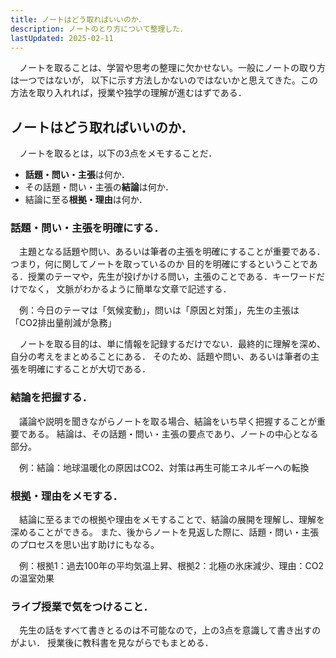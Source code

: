 ```yaml
---
title: ノートはどう取ればいいのか．
description: ノートのとり方について整理した．
lastUpdated: 2025-02-11
---
```


<ImageWithCaption 
	src={image_01}
	alt="ノートとペンと教科書とメモ帳が写っている画像"
	width="420"
	height="210"
	figcaption=""
	/>

　ノートを取ることは、学習や思考の整理に欠かせない。一般にノートの取り方は一つではないが，
以下に示す方法しかないのではないかと思えてきた。この方法を取り入れれば，授業や独学の理解が進むはずである．

## ノートはどう取ればいいのか．
　ノートを取るとは，以下の3点をメモすることだ．
- **話題・問い・主張**は何か．
- その話題・問い・主張の**結論**は何か．
- 結論に至る**根拠・理由**は何か．

### 話題・問い・主張を明確にする．
　主題となる話題や問い、あるいは筆者の主張を明確にすることが重要である．つまり，何に関してノートを取っているのか
目的を明確にするということである．授業のテーマや，先生が投げかける問い，主張のことである．キーワードだけでなく，
文脈がわかるように簡単な文章で記述する．

　例：今日のテーマは「気候変動」，問いは「原因と対策」，先生の主張は「CO2排出量削減が急務」

　ノートを取る目的は、単に情報を記録するだけでない．最終的に理解を深め、自分の考えをまとめることにある．
そのため、話題や問い、あるいは筆者の主張を明確にすることが大切である．

### 結論を把握する．
　議論や説明を聞きながらノートを取る場合、結論をいち早く把握することが重要である。
結論は、その話題・問い・主張の要点であり、ノートの中心となる部分。

　例：結論：地球温暖化の原因はCO2、対策は再生可能エネルギーへの転換

### 根拠・理由をメモする．
　結論に至るまでの根拠や理由をメモすることで、結論の展開を理解し、理解を深めることができる。
また、後からノートを見返した際に、話題・問い・主張のプロセスを思い出す助けにもなる。

　例：根拠1：過去100年の平均気温上昇、根拠2：北極の氷床減少、理由：CO2の温室効果

### ライブ授業で気をつけること．
　先生の話をすべて書きとるのは不可能なので，上の3点を意識して書き出すのがよい．
授業後に教科書を見ながらでもまとめる．
